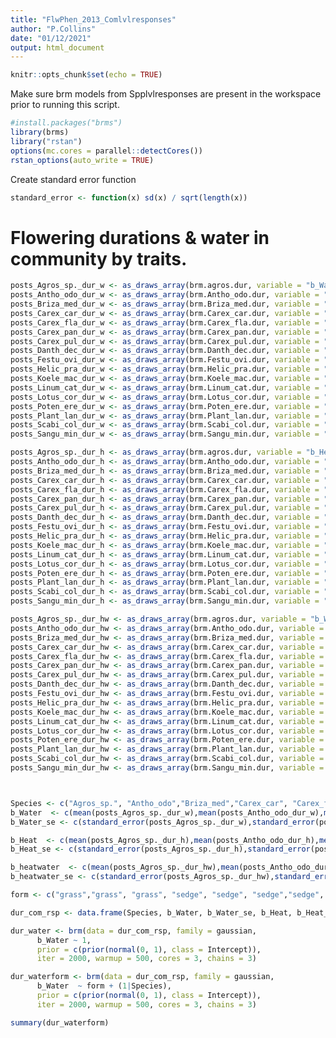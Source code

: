 ---
title: "FlwPhen_2013_Comlvlresponses"
author: "P.Collins"
date: "01/12/2021"
output: html_document
---

```{r setup, include=FALSE}
knitr::opts_chunk$set(echo = TRUE)
```

Make sure brm models from Spplvlresponses are present in the workspace prior to running this script.


```{r packages}
#install.packages("brms")
library(brms)
library("rstan")
options(mc.cores = parallel::detectCores())
rstan_options(auto_write = TRUE)
```
 Create standard error function
```{r standard error}
standard_error <- function(x) sd(x) / sqrt(length(x))
```
 




# Flowering durations & water in community by traits.

```{r postierers to sd}
posts_Agros_sp._dur_w <- as_draws_array(brm.agros.dur, variable = "b_Water")
posts_Antho_odo_dur_w <- as_draws_array(brm.Antho_odo.dur, variable = "b_Water")
posts_Briza_med_dur_w <- as_draws_array(brm.Briza_med.dur, variable = "b_Water")
posts_Carex_car_dur_w <- as_draws_array(brm.Carex_car.dur, variable = "b_Water")
posts_Carex_fla_dur_w <- as_draws_array(brm.Carex_fla.dur, variable = "b_Water")
posts_Carex_pan_dur_w <- as_draws_array(brm.Carex_pan.dur, variable = "b_Water")
posts_Carex_pul_dur_w <- as_draws_array(brm.Carex_pul.dur, variable = "b_Water")
posts_Danth_dec_dur_w <- as_draws_array(brm.Danth_dec.dur, variable = "b_Water")
posts_Festu_ovi_dur_w <- as_draws_array(brm.Festu_ovi.dur, variable = "b_Water")
posts_Helic_pra_dur_w <- as_draws_array(brm.Helic_pra.dur, variable = "b_Water")
posts_Koele_mac_dur_w <- as_draws_array(brm.Koele_mac.dur, variable = "b_Water")
posts_Linum_cat_dur_w <- as_draws_array(brm.Linum_cat.dur, variable = "b_Water")
posts_Lotus_cor_dur_w <- as_draws_array(brm.Lotus_cor.dur, variable = "b_Water")
posts_Poten_ere_dur_w <- as_draws_array(brm.Poten_ere.dur, variable = "b_Water")
posts_Plant_lan_dur_w <- as_draws_array(brm.Plant_lan.dur, variable = "b_Water")
posts_Scabi_col_dur_w <- as_draws_array(brm.Scabi_col.dur, variable = "b_Water")
posts_Sangu_min_dur_w <- as_draws_array(brm.Sangu_min.dur, variable = "b_Water")

posts_Agros_sp._dur_h <- as_draws_array(brm.agros.dur, variable = "b_Heat")
posts_Antho_odo_dur_h <- as_draws_array(brm.Antho_odo.dur, variable = "b_Heat")
posts_Briza_med_dur_h <- as_draws_array(brm.Briza_med.dur, variable = "b_Heat")
posts_Carex_car_dur_h <- as_draws_array(brm.Carex_car.dur, variable = "b_Heat")
posts_Carex_fla_dur_h <- as_draws_array(brm.Carex_fla.dur, variable = "b_Heat")
posts_Carex_pan_dur_h <- as_draws_array(brm.Carex_pan.dur, variable = "b_Heat")
posts_Carex_pul_dur_h <- as_draws_array(brm.Carex_pul.dur, variable = "b_Heat")
posts_Danth_dec_dur_h <- as_draws_array(brm.Danth_dec.dur, variable = "b_Heat")
posts_Festu_ovi_dur_h <- as_draws_array(brm.Festu_ovi.dur, variable = "b_Heat")
posts_Helic_pra_dur_h <- as_draws_array(brm.Helic_pra.dur, variable = "b_Heat")
posts_Koele_mac_dur_h <- as_draws_array(brm.Koele_mac.dur, variable = "b_Heat")
posts_Linum_cat_dur_h <- as_draws_array(brm.Linum_cat.dur, variable = "b_Heat")
posts_Lotus_cor_dur_h <- as_draws_array(brm.Lotus_cor.dur, variable = "b_Heat")
posts_Poten_ere_dur_h <- as_draws_array(brm.Poten_ere.dur, variable = "b_Heat")
posts_Plant_lan_dur_h <- as_draws_array(brm.Plant_lan.dur, variable = "b_Heat")
posts_Scabi_col_dur_h <- as_draws_array(brm.Scabi_col.dur, variable = "b_Heat")
posts_Sangu_min_dur_h <- as_draws_array(brm.Sangu_min.dur, variable = "b_Heat")

posts_Agros_sp._dur_hw <- as_draws_array(brm.agros.dur, variable = "b_Water:Heat")
posts_Antho_odo_dur_hw <- as_draws_array(brm.Antho_odo.dur, variable = "b_Water:Heat")
posts_Briza_med_dur_hw <- as_draws_array(brm.Briza_med.dur, variable = "b_Water:Heat")
posts_Carex_car_dur_hw <- as_draws_array(brm.Carex_car.dur, variable = "b_Water:Heat")
posts_Carex_fla_dur_hw <- as_draws_array(brm.Carex_fla.dur, variable = "b_Water:Heat")
posts_Carex_pan_dur_hw <- as_draws_array(brm.Carex_pan.dur, variable = "b_Water:Heat")
posts_Carex_pul_dur_hw <- as_draws_array(brm.Carex_pul.dur, variable = "b_Water:Heat")
posts_Danth_dec_dur_hw <- as_draws_array(brm.Danth_dec.dur, variable = "b_Water:Heat")
posts_Festu_ovi_dur_hw <- as_draws_array(brm.Festu_ovi.dur, variable = "b_Water:Heat")
posts_Helic_pra_dur_hw <- as_draws_array(brm.Helic_pra.dur, variable = "b_Water:Heat")
posts_Koele_mac_dur_hw <- as_draws_array(brm.Koele_mac.dur, variable = "b_Water:Heat")
posts_Linum_cat_dur_hw <- as_draws_array(brm.Linum_cat.dur, variable = "b_Water:Heat")
posts_Lotus_cor_dur_hw <- as_draws_array(brm.Lotus_cor.dur, variable = "b_Water:Heat")
posts_Poten_ere_dur_hw <- as_draws_array(brm.Poten_ere.dur, variable = "b_Water:Heat")
posts_Plant_lan_dur_hw <- as_draws_array(brm.Plant_lan.dur, variable = "b_Water:Heat")
posts_Scabi_col_dur_hw <- as_draws_array(brm.Scabi_col.dur, variable = "b_Water:Heat")
posts_Sangu_min_dur_hw <- as_draws_array(brm.Sangu_min.dur, variable = "b_Water:Heat")



Species <- c("Agros_sp.", "Antho_odo","Briza_med","Carex_car", "Carex_fla","Carex_pan","Carex_pul","Danth_dec","Festu_ovi","Helic_pra","Koele_mac","Linum_cat","Lotus_cor","Poten_ere","Plant_lan","Scabi_col","Sangu_min")
b_Water  <- c(mean(posts_Agros_sp._dur_w),mean(posts_Antho_odo_dur_w),mean(posts_Briza_med_dur_w),mean(posts_Carex_car_dur_w),mean(posts_Carex_fla_dur_w),mean(posts_Carex_pan_dur_w),mean(posts_Carex_pul_dur_w),mean(posts_Danth_dec_dur_w),mean(posts_Festu_ovi_dur_w),mean(posts_Helic_pra_dur_w),mean(posts_Koele_mac_dur_w),mean(posts_Linum_cat_dur_w),mean(posts_Lotus_cor_dur_w),mean(posts_Poten_ere_dur_w),mean(posts_Plant_lan_dur_w),mean(posts_Scabi_col_dur_w),mean(posts_Sangu_min_dur_w))
b_Water_se <- c(standard_error(posts_Agros_sp._dur_w),standard_error(posts_Antho_odo_dur_w),standard_error(posts_Briza_med_dur_w),standard_error(posts_Carex_car_dur_w),standard_error(posts_Carex_fla_dur_w),standard_error(posts_Carex_pan_dur_w),standard_error(posts_Carex_pul_dur_w),standard_error(posts_Danth_dec_dur_w),standard_error(posts_Festu_ovi_dur_w),standard_error(posts_Helic_pra_dur_w),standard_error(posts_Koele_mac_dur_w),standard_error(posts_Linum_cat_dur_w),standard_error(posts_Lotus_cor_dur_w),standard_error(posts_Poten_ere_dur_w),standard_error(posts_Plant_lan_dur_w),standard_error(posts_Scabi_col_dur_w),standard_error(posts_Sangu_min_dur_w))

b_Heat  <- c(mean(posts_Agros_sp._dur_h),mean(posts_Antho_odo_dur_h),mean(posts_Briza_med_dur_h),mean(posts_Carex_car_dur_h),mean(posts_Carex_fla_dur_h),mean(posts_Carex_pan_dur_h),mean(posts_Carex_pul_dur_h),mean(posts_Danth_dec_dur_h),mean(posts_Festu_ovi_dur_h),mean(posts_Helic_pra_dur_h),mean(posts_Koele_mac_dur_h),mean(posts_Linum_cat_dur_h),mean(posts_Lotus_cor_dur_h),mean(posts_Poten_ere_dur_h),mean(posts_Plant_lan_dur_h),mean(posts_Scabi_col_dur_h),mean(posts_Sangu_min_dur_h))
b_Heat_se <- c(standard_error(posts_Agros_sp._dur_h),standard_error(posts_Antho_odo_dur_h),standard_error(posts_Briza_med_dur_h),standard_error(posts_Carex_car_dur_h),standard_error(posts_Carex_fla_dur_h),standard_error(posts_Carex_pan_dur_h),standard_error(posts_Carex_pul_dur_h),standard_error(posts_Danth_dec_dur_h),standard_error(posts_Festu_ovi_dur_h),standard_error(posts_Helic_pra_dur_h),standard_error(posts_Koele_mac_dur_h),standard_error(posts_Linum_cat_dur_h),standard_error(posts_Lotus_cor_dur_h),standard_error(posts_Poten_ere_dur_h),standard_error(posts_Plant_lan_dur_h),standard_error(posts_Scabi_col_dur_h),standard_error(posts_Sangu_min_dur_h))

b_heatwater  <- c(mean(posts_Agros_sp._dur_hw),mean(posts_Antho_odo_dur_hw),mean(posts_Briza_med_dur_hw),mean(posts_Carex_car_dur_hw),mean(posts_Carex_fla_dur_hw),mean(posts_Carex_pan_dur_hw),mean(posts_Carex_pul_dur_hw),mean(posts_Danth_dec_dur_hw),mean(posts_Festu_ovi_dur_hw),mean(posts_Helic_pra_dur_hw),mean(posts_Koele_mac_dur_hw),mean(posts_Linum_cat_dur_hw),mean(posts_Lotus_cor_dur_hw),mean(posts_Poten_ere_dur_hw),mean(posts_Plant_lan_dur_hw),mean(posts_Scabi_col_dur_hw),mean(posts_Sangu_min_dur_hw))
b_heatwater_se <- c(standard_error(posts_Agros_sp._dur_hw),standard_error(posts_Antho_odo_dur_hw),standard_error(posts_Briza_med_dur_hw),standard_error(posts_Carex_car_dur_hw),standard_error(posts_Carex_fla_dur_hw),standard_error(posts_Carex_pan_dur_hw),standard_error(posts_Carex_pul_dur_hw),standard_error(posts_Danth_dec_dur_hw),standard_error(posts_Festu_ovi_dur_hw),standard_error(posts_Helic_pra_dur_hw),standard_error(posts_Koele_mac_dur_hw),standard_error(posts_Linum_cat_dur_hw),standard_error(posts_Lotus_cor_dur_hw),standard_error(posts_Poten_ere_dur_hw),standard_error(posts_Plant_lan_dur_hw),standard_error(posts_Scabi_col_dur_hw),standard_error(posts_Sangu_min_dur_hw))

form <- c("grass","grass", "grass", "sedge", "sedge", "sedge","sedge", "grass","grass","grass","grass", "forb", "forb", "forb", "forb", "forb", "forb" )

dur_com_rsp <- data.frame(Species, b_Water, b_Water_se, b_Heat, b_Heat_se, b_heatwater, b_heatwater_se, form)


```




```{r}
dur_water <- brm(data = dur_com_rsp, family = gaussian,
      b_Water ~ 1,
      prior = c(prior(normal(0, 1), class = Intercept)),
      iter = 2000, warmup = 500, cores = 3, chains = 3)
```

```{r}
dur_waterform <- brm(data = dur_com_rsp, family = gaussian,
      b_Water  ~ form + (1|Species),
      prior = c(prior(normal(0, 1), class = Intercept)),
      iter = 2000, warmup = 500, cores = 3, chains = 3)
```

```{r}
summary(dur_waterform)
```

